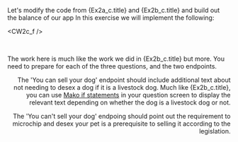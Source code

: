 

Let's modify the code from {Ex2a_c.title} and {Ex2b_c.title} and
build out the balance of our app
In this exercise we will implement the following:

<CW2c_f />

<DisplayImage imageURL='/img/coding_exercises/max.jpeg' align='right' size='10%' caption="This is Max. Max doesn't want to be sold" />
<p>&nbsp;</p>
The work here is much like the work we did in {Ex2b_c.title} but more.  You need
to prepare <DisplayGlossaryItem item='questionblock' plural /> for each of the
three questions, and the two endpoints.

The 'You can sell your dog' endpoint should include additional text about not needing
to desex a dog if it is a livestock dog.  Much like {Ex2b_c.title}, you can use
[Mako if statements](/docs/textbook/chapter_04/00-50) in your question screen to 
display the relevant text depending on whether the dog is a livestock dog or not.

The 'You can't sell your dog' endpoing should point out the requirement to microchip
and desex your pet is a prerequisite to selling it according to the legislation.
